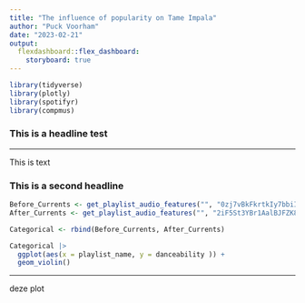 ```yaml
---
title: "The influence of popularity on Tame Impala"
author: "Puck Voorham"
date: "2023-02-21"
output: 
  flexdashboard::flex_dashboard:
    storyboard: true
---
```


```r

library(tidyverse)
library(plotly)
library(spotifyr)
library(compmus)

```
### This is a headline test

***
This is text 

### This is a second headline

```r
Before_Currents <- get_playlist_audio_features("", "0zj7vBkFkrtkIy7bbiIDHT")
After_Currents <- get_playlist_audio_features("", "2iF5St3YBr1AalBJFZK8uD")

Categorical <- rbind(Before_Currents, After_Currents)

Categorical |>
  ggplot(aes(x = playlist_name, y = danceability )) +
  geom_violin()
```

*** 
deze plot 
